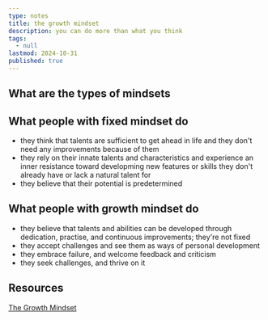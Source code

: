 ```yaml
---
type: notes
title: the growth mindset
description: you can do more than what you think
tags:
  - null
lastmod: 2024-10-31
published: true
---
```


## What are the types of mindsets

## What people with fixed mindset do

- they think that talents are sufficient to get ahead in life and they don't need any improvements because of them
- they rely on their innate talents and characteristics and experience an inner resistance toward developming new features or skills they don't already have or lack a natural talent for
- they believe that their potential is predetermined

## What people with growth mindset do

- they believe that talents and abilities can be developed through dedication, practise, and continuous improvements; they're not fixed
- they accept challenges and see them as ways of personal development
- they embrace failure, and welcome feedback and criticism
- they seek challenges, and thrive on it

## Resources

[The Growth Mindset](https://youtu.be/kBWfncYv8DA?si=3no5kPWh8sQPJ2fd)
